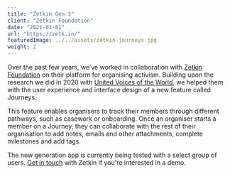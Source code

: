 ```yaml
---
title: "Zetkin Gen 3"
client: "Zetkin Foundation"
date: "2021-01-01"
url: "https://zetk.in/"
featuredImage: ../../assets/zetkin-journeys.jpg
weight: 2
---
```


Over the past few years, we’ve worked in collaboration with [Zetkin Foundation](https://zetk.in/) on their platform for organising activism. Building upon the research we did in 2020 with [United Voices of the World](https://www.uvwunion.org.uk/en/), we helped them with the user experience and interface design of a new feature called Journeys.

This feature enables organisers to track their members through different pathways, such as casework or onboarding. Once an organiser starts a member on a Journey, they can collaborate with the rest of their organisation to add notes, emails and other attachments, complete milestones and add tags.

The new generation app is currently being tested with a select group of users. [Get in touch](https://zetkin.org/en/contact) with Zetkin if you're interested in a demo.
